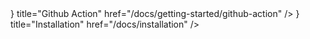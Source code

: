 
<Cards>
  <Card
    icon={<TerminalIcon />}
    title="Github Action"
    href="/docs/getting-started/github-action"
  />
  <Card
    icon={<TerminalIcon />}
    title="Installation"
    href="/docs/installation"
  />
</Cards>
